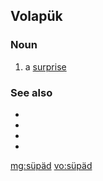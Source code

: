==Volapük==

===Noun===
{{infl|vo|noun}}

# a [[surprise]]

===See also===
* {{l|vo|benosuypot}}
* {{l|vo|benosüpot}}
* {{l|vo|suypaydoyn}}
* {{l|vo|süpädön}}

[[mg:süpäd]]
[[vo:süpäd]]